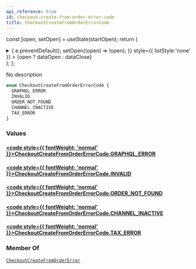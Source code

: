 ```yaml
---
api_reference: true
id: checkout-create-from-order-error-code
title: CheckoutCreateFromOrderErrorCode
---
```






const [open, setOpen] = useState(startOpen);
return (
<details {...(open ? { open: true } : {})} className="details" style={{ border:'none', boxShadow:'none', background:'var(--ifm-background-color)' }}>
<summary
onClick={(e) => {
e.preventDefault();
setOpen((open) => !open);
}}
style={{ listStyle:'none' }} >
{open ? dataOpen : dataClose}
</summary>
{open && children}
</details>
);
};

No description

```graphql
enum CheckoutCreateFromOrderErrorCode {
  GRAPHQL_ERROR
  INVALID
  ORDER_NOT_FOUND
  CHANNEL_INACTIVE
  TAX_ERROR
}
```

### Values

#### [<code style={{ fontWeight: 'normal' }}>CheckoutCreateFromOrderErrorCode.<b>GRAPHQL_ERROR</b></code>](#)

#### [<code style={{ fontWeight: 'normal' }}>CheckoutCreateFromOrderErrorCode.<b>INVALID</b></code>](#)

#### [<code style={{ fontWeight: 'normal' }}>CheckoutCreateFromOrderErrorCode.<b>ORDER_NOT_FOUND</b></code>](#)

#### [<code style={{ fontWeight: 'normal' }}>CheckoutCreateFromOrderErrorCode.<b>CHANNEL_INACTIVE</b></code>](#)

#### [<code style={{ fontWeight: 'normal' }}>CheckoutCreateFromOrderErrorCode.<b>TAX_ERROR</b></code>](#)

### Member Of

[`CheckoutCreateFromOrderError`](../../../api-reference/checkout/objects/checkout-create-from-order-error.mdx) <Badge class="badge badge--secondary" text="object"/>
